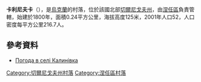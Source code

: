 {{coord|50|54|5|N|32|2|57|E|scale:100000|display=title}}

'''卡利尼夫卡'''（{{lang-uk|Калинівка}}），是[[烏克蘭|烏克蘭]]的村落，位於該國北部[[切爾尼戈夫州|切爾尼戈夫州]]，由[[涅任區|涅任區]]負責管轄，始建於1800年，面積0.24平方公里，海拔高度125米，2001年人口52，人口密度每平方公里216.7人。

==參考資料==
* [http://weather.in.ua/ua/chernigovskaja/9765 Погода в селі Калинівка] {{Wayback|url=http://weather.in.ua/ua/chernigovskaja/9765 |date=20200305061413 }}

[[Category:切爾尼戈夫州村落|Category:切爾尼戈夫州村落]]
[[Category:涅任區村落|Category:涅任區村落]]


{{Chernihiv-geo-stub}}